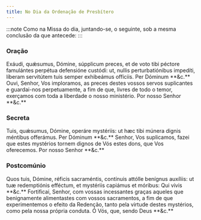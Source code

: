 ```yaml
---
title: No Dia da Ordenação de Presbítero
---
```


:::note
Como na Missa do dia, juntando-se, o seguinte, sob a mesma conclusão da que antecede:
:::

### Oração

<div class="side-by-side not-content">
  <span class="text-justify">
    Exáudi, quǽsumus, Dómine, súpplicum preces, et de voto tibi péctore
    famulántes perpétua defensióne custódi: ut, nullis perturbatiónibus
    impedíti, líberam servitútem tuis semper exhibeámus offíciis. Per Dóminum
    **&c.**
  </span>
  <span class="text-justify">
    Ouvi, Senhor, Vos imploramos, as preces destes vossos servos suplicantes e
    guardai-nos perpetuamente, a fim de que, livres de todo o temor, exerçamos
    com toda a liberdade o nosso ministério. Por nosso Senhor **&c.**
  </span>
</div>

### Secreta

<div class="side-by-side not-content">
  <span class="text-justify">
    Tuis, quǽsumus, Dómine, operáre mystériis: ut hæc tibi múnera dignis
    méntibus offerámus. Per Dóminum **&c.**
  </span>
  <span class="text-justify">
    Senhor, Vos suplicamos, fazei que estes mystérios tornem dignos de Vós estes
    dons, que Vos oferecemos. Por nosso Senhor **&c.**
  </span>
</div>

### Postcomúnio

<div class="side-by-side not-content">
  <span class="text-justify">
    Quos tuis, Dómine, réficis sacraméntis, contínuis attólle benígnus auxíliis:
    ut tuæ redemptiónis efféctum, et mystériis capiámus et móribus: Qui vivis
    **&c.**
  </span>
  <span class="text-justify">
    Fortificai, Senhor, com vossas incessantes graças aqueles que benignamente
    alimentastes com vossos sacramentos, a fim de que experimentemos o efeito da
    Redenção, tanto pela virtude destes mystérios, como pela nossa própria
    conduta. Ó Vós, que, sendo Deus **&c.**
  </span>
</div>
